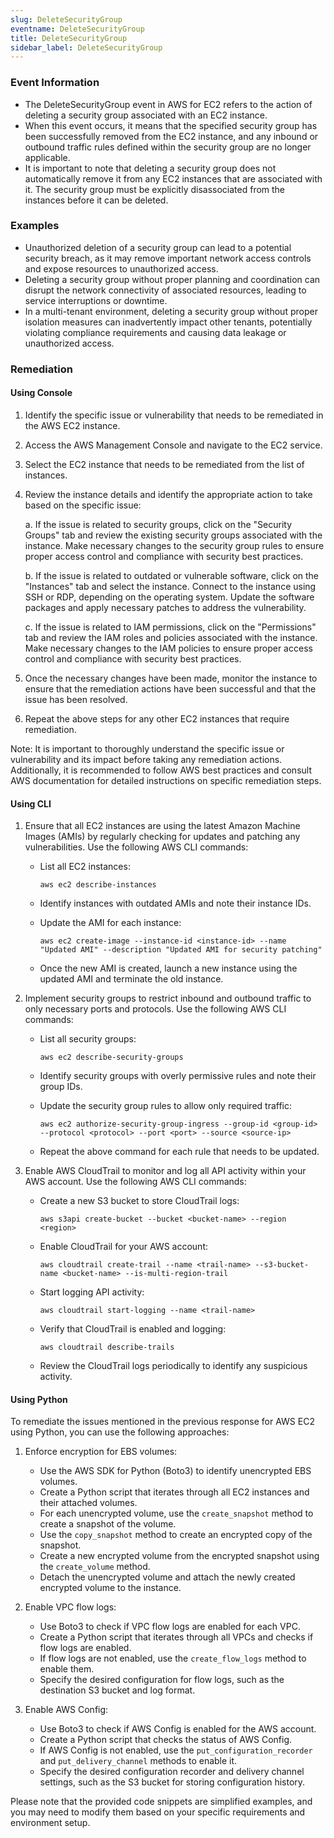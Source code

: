 ```yaml
--- 
slug: DeleteSecurityGroup
eventname: DeleteSecurityGroup
title: DeleteSecurityGroup
sidebar_label: DeleteSecurityGroup
---
```

                       
### Event Information

- The DeleteSecurityGroup event in AWS for EC2 refers to the action of deleting a security group associated with an EC2 instance.
- When this event occurs, it means that the specified security group has been successfully removed from the EC2 instance, and any inbound or outbound traffic rules defined within the security group are no longer applicable.
- It is important to note that deleting a security group does not automatically remove it from any EC2 instances that are associated with it. The security group must be explicitly disassociated from the instances before it can be deleted.


### Examples

- Unauthorized deletion of a security group can lead to a potential security breach, as it may remove important network access controls and expose resources to unauthorized access.
- Deleting a security group without proper planning and coordination can disrupt the network connectivity of associated resources, leading to service interruptions or downtime.
- In a multi-tenant environment, deleting a security group without proper isolation measures can inadvertently impact other tenants, potentially violating compliance requirements and causing data leakage or unauthorized access.

### Remediation

#### Using Console

1. Identify the specific issue or vulnerability that needs to be remediated in the AWS EC2 instance.

2. Access the AWS Management Console and navigate to the EC2 service.

3. Select the EC2 instance that needs to be remediated from the list of instances.

4. Review the instance details and identify the appropriate action to take based on the specific issue:

   a. If the issue is related to security groups, click on the "Security Groups" tab and review the existing security groups associated with the instance. Make necessary changes to the security group rules to ensure proper access control and compliance with security best practices.

   b. If the issue is related to outdated or vulnerable software, click on the "Instances" tab and select the instance. Connect to the instance using SSH or RDP, depending on the operating system. Update the software packages and apply necessary patches to address the vulnerability.

   c. If the issue is related to IAM permissions, click on the "Permissions" tab and review the IAM roles and policies associated with the instance. Make necessary changes to the IAM policies to ensure proper access control and compliance with security best practices.

5. Once the necessary changes have been made, monitor the instance to ensure that the remediation actions have been successful and that the issue has been resolved.

6. Repeat the above steps for any other EC2 instances that require remediation.

Note: It is important to thoroughly understand the specific issue or vulnerability and its impact before taking any remediation actions. Additionally, it is recommended to follow AWS best practices and consult AWS documentation for detailed instructions on specific remediation steps.

#### Using CLI

1. Ensure that all EC2 instances are using the latest Amazon Machine Images (AMIs) by regularly checking for updates and patching any vulnerabilities. Use the following AWS CLI commands:

   - List all EC2 instances:
     ```
     aws ec2 describe-instances
     ```

   - Identify instances with outdated AMIs and note their instance IDs.

   - Update the AMI for each instance:
     ```
     aws ec2 create-image --instance-id <instance-id> --name "Updated AMI" --description "Updated AMI for security patching"
     ```

   - Once the new AMI is created, launch a new instance using the updated AMI and terminate the old instance.

2. Implement security groups to restrict inbound and outbound traffic to only necessary ports and protocols. Use the following AWS CLI commands:

   - List all security groups:
     ```
     aws ec2 describe-security-groups
     ```

   - Identify security groups with overly permissive rules and note their group IDs.

   - Update the security group rules to allow only required traffic:
     ```
     aws ec2 authorize-security-group-ingress --group-id <group-id> --protocol <protocol> --port <port> --source <source-ip>
     ```

   - Repeat the above command for each rule that needs to be updated.

3. Enable AWS CloudTrail to monitor and log all API activity within your AWS account. Use the following AWS CLI commands:

   - Create a new S3 bucket to store CloudTrail logs:
     ```
     aws s3api create-bucket --bucket <bucket-name> --region <region>
     ```

   - Enable CloudTrail for your AWS account:
     ```
     aws cloudtrail create-trail --name <trail-name> --s3-bucket-name <bucket-name> --is-multi-region-trail
     ```

   - Start logging API activity:
     ```
     aws cloudtrail start-logging --name <trail-name>
     ```

   - Verify that CloudTrail is enabled and logging:
     ```
     aws cloudtrail describe-trails
     ```

   - Review the CloudTrail logs periodically to identify any suspicious activity.

#### Using Python

To remediate the issues mentioned in the previous response for AWS EC2 using Python, you can use the following approaches:

1. Enforce encryption for EBS volumes:
   - Use the AWS SDK for Python (Boto3) to identify unencrypted EBS volumes.
   - Create a Python script that iterates through all EC2 instances and their attached volumes.
   - For each unencrypted volume, use the `create_snapshot` method to create a snapshot of the volume.
   - Use the `copy_snapshot` method to create an encrypted copy of the snapshot.
   - Create a new encrypted volume from the encrypted snapshot using the `create_volume` method.
   - Detach the unencrypted volume and attach the newly created encrypted volume to the instance.

2. Enable VPC flow logs:
   - Use Boto3 to check if VPC flow logs are enabled for each VPC.
   - Create a Python script that iterates through all VPCs and checks if flow logs are enabled.
   - If flow logs are not enabled, use the `create_flow_logs` method to enable them.
   - Specify the desired configuration for flow logs, such as the destination S3 bucket and log format.

3. Enable AWS Config:
   - Use Boto3 to check if AWS Config is enabled for the AWS account.
   - Create a Python script that checks the status of AWS Config.
   - If AWS Config is not enabled, use the `put_configuration_recorder` and `put_delivery_channel` methods to enable it.
   - Specify the desired configuration recorder and delivery channel settings, such as the S3 bucket for storing configuration history.

Please note that the provided code snippets are simplified examples, and you may need to modify them based on your specific requirements and environment setup.


 